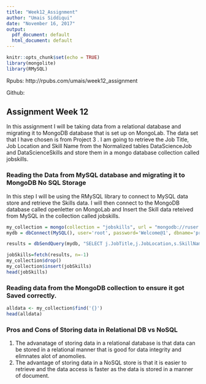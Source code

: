 ```yaml
---
title: "Week12_Assignment"
author: "Umais Siddiqui"
date: "November 16, 2017"
output:
  pdf_document: default
  html_document: default
---
```


```r
knitr::opts_chunk$set(echo = TRUE)
library(mongolite)
library(RMySQL)
```

Rpubs: http://rpubs.com/umais/week12_assignment

Github: 

## Assignment Week 12

In this assignment I will be taking data from a relational database and migrating it to MongoDB database that is set up on MongoLab.
The data set that I have chosen is from Project 3 . I am going to retrieve the Job Title, Job Location and Skill Name from the Normalized tables DataScienceJob and DataScienceSkills and store them in a mongo database collection called jobskills.

### Reading the Data from MySQL database and migrating it to MongoDB No SQL Storage

In this step I will be using the RMySQL library to connect to MySQL data store and retrieve the Skills data. I will then connect to the MongoDB database called openletter on MongoLab and Insert the Skill data reteived from MySQL in the collection called jobskills.

```r
my_collection = mongo(collection = "jobskills", url = "mongodb://ruser:Tw1stone23@ds031618.mlab.com:31618/openletter")
mydb = dbConnect(MySQL(), user='root', password='Welcome@1', dbname='project3', host='localhost')

results = dbSendQuery(mydb, "SELECT j.JobTitle,j.JobLocation,s.SkillName FROM DataScienceJobs j INNER JOIN DataScienceSkills s ON j.JobId=s.JobId  ;")

jobSkills=fetch(results, n=-1)
my_collection$drop()
my_collection$insert(jobSkills)
head(jobSkills)

```

### Reading data from the MongoDB collection to ensure it got Saved correctly.

```r
alldata <- my_collection$find('{}')
head(alldata)

```

### Pros and Cons of Storing data in Relational DB vs NoSQL

1) The advanatage of storing data in a relational database is that data can be stored in a relational manner that is good for data integrity and elimnates alot of anomolies.
2) The advantage of storing data in a NoSQL store is that it is easier to retrieve and the data access is faster as the data is stored in a manner of document.

